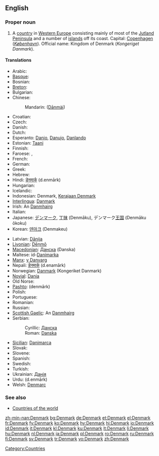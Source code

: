 {{wikipedia}}
==English==

===Proper noun===
{{en-proper noun}}

# A [[country]] in [[Western Europe]] consisting mainly of most of the [[Jutland Peninsula]] and a number of [[island]]s off its coast. Capital: [[Copenhagen]] (''[[København]]''). Official name: Kingdom of Denmark (''Kongeriget Danmark'').

====Translations====
{{trans-top|country in Western Europe}}
* Arabic: {{t-|ar|دانمارك|tr=dénimark|sc=Arab}}
* [[Basque]]: {{t-|eu|Danimarka|xs=Basque}}
* Bosnian: {{t-|bs|Danska|f}}
* [[Breton]]: {{t+|br|Danmark|xs=Breton}}
* Bulgarian: {{t+|bg|Дания|f|tr=Dánija|sc=Cyrl}}
* Chinese:
*: Mandarin: {{zh-ts|丹麥|丹麦}} ([[Dānmài]])
* Croatian: {{t-|hr|Danska|f}}
* Czech: {{t+|cs|Dánsko}}
* Danish: {{t+|da|Danmark}}
* Dutch: {{t+|nl|Denemarken}}
* Esperanto: [[Danio]], [[Danujo]], [[Danlando]]
* Estonian: [[Taani]]
* Finnish: {{t+|fi|Tanska}}
* Faroese: {{t-|fo|Danmørk|f|xs=Faroese}}, {{t-|fo|Danmark|f|xs=Faroese}}
* French: {{t+|fr|Danemark|m}}
* German: {{t+|de|Dänemark}}
* Greek: {{t+|el|Δανία|f|tr=Danía|sc=Grek}}
* Hebrew: {{t|he|דנמרק|tr=denmarq|sc=Hebr}}
* Hindi: [[डेनमार्क]] (d.enmārk)
* Hungarian: {{t+|hu|Dánia}}
* Icelandic: {{t+|is|Danmörk|f}}
* Indonesian: Denmark, [[Kerajaan Denmark]]
* [[Interlingua]]: [[Danmark]]
* Irish: An [[Danmhairg]] {{f}}
* Italian: {{t+|it|Danimarca}}
* Japanese: [[デンマーク]], [[丁抹]] (Denmāku), デンマーク[[王国]] (Denmāku ōkoku)
* Korean: [[덴마크]] (Denmakeu)
{{trans-mid}}
* Latvian: [[Dānija]] {{f}}
* [[Livonian]]: [[Dēņmō]]
* [[Macedonian]]: [[Данска]] (Danska) {{f}}
* Maltese: id-[[Danimarka]]
* [[Manx]]: [[y Danvarg]]
* Nepali: [[डेनमार्क]] (d.enamārk)
* Norwegian: [[Danmark]] (Kongeriket Danmark)
* [[Novial]]: [[Dania]]
* Old Norse: {{tø|non|Danmǫrk|f|xs=Old Norse}}
* [[Pashto]]: {{PSchar|[[ډېنمارک]]}} (denmārk)
* Polish: {{t+|pl|Dania|f}}
* Portuguese: {{t+|pt|Dinamarca|f}}
* Romanian: {{t+|ro|Danemarca|f}}
* Russian: {{t+|ru|Дания|f|tr=Dánija|sc=Cyrl}}
* [[Scottish Gaelic]]: An [[Danmhairg]] {{f}}
* Serbian:
*: Cyrillic: [[Данска#Serbian|Данска]] {{f}}
*: Roman: [[Danska#Serbian|Danska]] {{f}}
* [[Sicilian]]: [[Danimarca#Sicilian|Danimarca]] {{f}}
* Slovak: {{t-|sk|Dánsko}}
* Slovene: {{t+|sl|Danska|f}}
* Spanish: {{t+|es|Dinamarca|f}}
* Swedish: {{t+|sv|Danmark}}
* Turkish: {{t+|tr|Danimarka}}
* Ukrainian: [[Данія]] {{f}}
* Urdu: {{ur-Arab|[[ڈنمارک]]}} (d.enmārk)
* Welsh: [[Denmarc]] {{f}}
{{trans-bottom}}

===See also===
* [[Appendix:Countries of the world|Countries of the world]]

[[Category:Countries]]

[[zh-min-nan:Denmark]]
[[bg:Denmark]]
[[de:Denmark]]
[[et:Denmark]]
[[el:Denmark]]
[[fr:Denmark]]
[[fy:Denmark]]
[[ko:Denmark]]
[[hy:Denmark]]
[[hi:Denmark]]
[[io:Denmark]]
[[id:Denmark]]
[[it:Denmark]]
[[kl:Denmark]]
[[ku:Denmark]]
[[lt:Denmark]]
[[li:Denmark]]
[[hu:Denmark]]
[[nl:Denmark]]
[[ja:Denmark]]
[[pl:Denmark]]
[[ro:Denmark]]
[[ru:Denmark]]
[[fi:Denmark]]
[[sv:Denmark]]
[[tr:Denmark]]
[[vo:Denmark]]
[[zh:Denmark]]